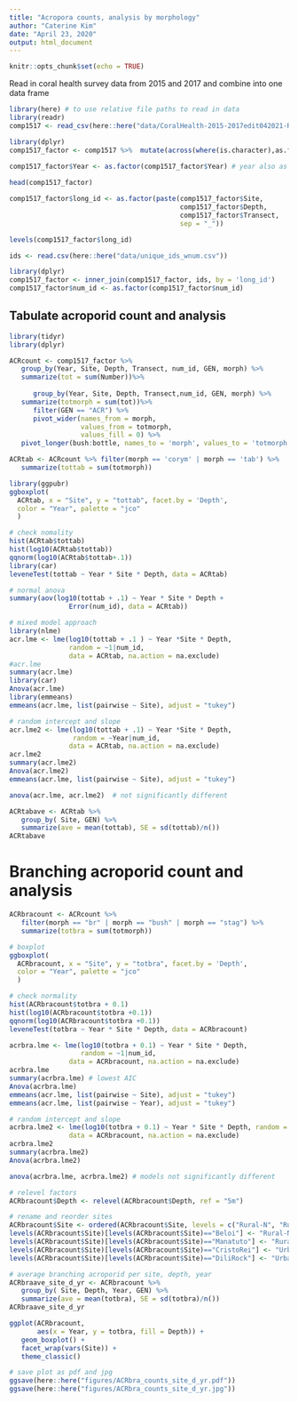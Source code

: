 ```yaml
---
title: "Acropora counts, analysis by morphology"
author: "Caterine Kim"
date: "April 23, 2020"
output: html_document
---
```


```r
knitr::opts_chunk$set(echo = TRUE)
```

Read in coral health survey data from 2015 and 2017 and combine into one data frame

```r
library(here) # to use relative file paths to read in data
library(readr)
comp1517 <- read_csv(here::here("data/CoralHealth-2015-2017edit042021-R-genmorph.csv")) 

library(dplyr)
comp1517_factor <- comp1517 %>%  mutate(across(where(is.character),as.factor))
   
comp1517_factor$Year <- as.factor(comp1517_factor$Year) # year also as a factor

head(comp1517_factor)
```

```r
comp1517_factor$long_id <- as.factor(paste(comp1517_factor$Site,
                                           comp1517_factor$Depth,
                                           comp1517_factor$Transect,
                                           sep = "_"))

levels(comp1517_factor$long_id)

ids <- read.csv(here::here("data/unique_ids_wnum.csv"))

library(dplyr)
comp1517_factor <- inner_join(comp1517_factor, ids, by = 'long_id')
comp1517_factor$num_id <- as.factor(comp1517_factor$num_id)
```

## Tabulate acroporid count and analysis

```r
library(tidyr)
library(dplyr)

ACRcount <- comp1517_factor %>% 
   group_by(Year, Site, Depth, Transect, num_id, GEN, morph) %>% 
   summarize(tot = sum(Number))%>% 
 
      group_by(Year, Site, Depth, Transect,num_id, GEN, morph) %>% 
   summarize(totmorph = sum(tot))%>% 
      filter(GEN == "ACR") %>% 
      pivot_wider(names_from = morph, 
                  values_from = totmorph,
                  values_fill = 0) %>% 
   pivot_longer(bush:bottle, names_to = 'morph', values_to = 'totmorph')

ACRtab <- ACRcount %>% filter(morph == 'corym' | morph == 'tab') %>%
   summarize(tottab = sum(totmorph))

library(ggpubr) 
ggboxplot(
  ACRtab, x = "Site", y = "tottab", facet.by = 'Depth',
  color = "Year", palette = "jco"
  )

# check nomality
hist(ACRtab$tottab)
hist(log10(ACRtab$tottab))
qqnorm(log10(ACRtab$tottab+.1))
library(car)
leveneTest(tottab ~ Year * Site * Depth, data = ACRtab)
```
```r
# normal anova
summary(aov(log10(tottab + .1) ~ Year * Site * Depth +
               Error(num_id), data = ACRtab))

# mixed model approach
library(nlme)
acr.lme <- lme(log10(tottab + .1 ) ~ Year *Site * Depth, 
               random = ~1|num_id,
               data = ACRtab, na.action = na.exclude)
#acr.lme
summary(acr.lme)
library(car)
Anova(acr.lme)
library(emmeans)
emmeans(acr.lme, list(pairwise ~ Site), adjust = "tukey")

# random intercept and slope
acr.lme2 <- lme(log10(tottab + .1) ~ Year *Site * Depth, 
                random = ~Year|num_id,
               data = ACRtab, na.action = na.exclude)
acr.lme2
summary(acr.lme2)
Anova(acr.lme2)
emmeans(acr.lme, list(pairwise ~ Site), adjust = "tukey")

anova(acr.lme, acr.lme2)  # not significantly different
```
```r
ACRtabave <- ACRtab %>% 
   group_by( Site, GEN) %>% 
   summarize(ave = mean(tottab), SE = sd(tottab)/n())
ACRtabave
```

# Branching acroporid count and analysis

```r
ACRbracount <- ACRcount %>% 
   filter(morph == "br" | morph == "bush" | morph == "stag") %>% 
   summarize(totbra = sum(totmorph))

# boxplot
ggboxplot(
  ACRbracount, x = "Site", y = "totbra", facet.by = 'Depth',
  color = "Year", palette = "jco"
  )

# check normality
hist(ACRbracount$totbra + 0.1)
hist(log10(ACRbracount$totbra +0.1))
qqnorm(log10(ACRbracount$totbra +0.1))
leveneTest(totbra ~ Year * Site * Depth, data = ACRbracount)
```
```r
acrbra.lme <- lme(log10(totbra + 0.1) ~ Year * Site * Depth, 
                  random = ~1|num_id,
               data = ACRbracount, na.action = na.exclude)
acrbra.lme
summary(acrbra.lme) # lowest AIC
Anova(acrbra.lme)
emmeans(acr.lme, list(pairwise ~ Site), adjust = "tukey")
emmeans(acr.lme, list(pairwise ~ Year), adjust = "tukey")

# random intercept and slope
acrbra.lme2 <- lme(log10(totbra + 0.1) ~ Year * Site * Depth, random = ~Year|num_id,
               data = ACRbracount, na.action = na.exclude)
acrbra.lme2
summary(acrbra.lme2)
Anova(acrbra.lme2)

anova(acrbra.lme, acrbra.lme2) # models not significantly different 
```

```r
# relevel factors 
ACRbracount$Depth <- relevel(ACRbracount$Depth, ref = "5m")

# rename and reorder sites
ACRbracount$Site <- ordered(ACRbracount$Site, levels = c("Rural-N", "Rural-E", "Urban-E", "Urban-W"))
levels(ACRbracount$Site)[levels(ACRbracount$Site)=="Beloi"] <- "Rural-N"
levels(ACRbracount$Site)[levels(ACRbracount$Site)=="Manatuto"] <- "Rural-E"
levels(ACRbracount$Site)[levels(ACRbracount$Site)=="CristoRei"] <- "Urban-E"
levels(ACRbracount$Site)[levels(ACRbracount$Site)=="DiliRock"] <- "Urban-W"

# average branching acroporid per site, depth, year
ACRbraave_site_d_yr <- ACRbracount %>% 
   group_by( Site, Depth, Year, GEN) %>% 
   summarize(ave = mean(totbra), SE = sd(totbra)/n()) 
ACRbraave_site_d_yr

ggplot(ACRbracount, 
       aes(x = Year, y = totbra, fill = Depth)) +
   geom_boxplot() +
   facet_wrap(vars(Site)) +
   theme_classic()

# save plot as pdf and jpg
ggsave(here::here("figures/ACRbra_counts_site_d_yr.pdf"))
ggsave(here::here("figures/ACRbra_counts_site_d_yr.jpg"))
```
